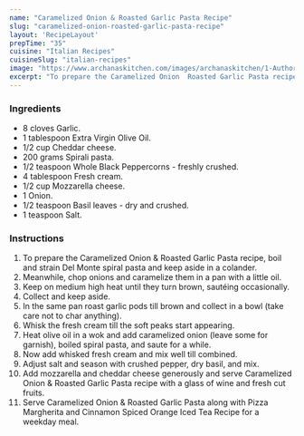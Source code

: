 ---
name: "Caramelized Onion & Roasted Garlic Pasta Recipe"
slug: "caramelized-onion-roasted-garlic-pasta-recipe"
layout: 'RecipeLayout'
prepTime: "35"
cuisine: "Italian Recipes"
cuisineSlug: "italian-recipes"
image: "https://www.archanaskitchen.com/images/archanaskitchen/1-Author/Shaheen_Ali/caramelized-onion-roasted-garlic-pasta-1.jpg"
excerpt: "To prepare the Caramelized Onion  Roasted Garlic Pasta recipe, boil and strain Del Monte spiral pasta and keep aside in a colander"
---

### Ingredients

- 8 cloves Garlic.
- 1 tablespoon Extra Virgin Olive Oil.
- 1/2 cup Cheddar cheese.
- 200 grams Spirali pasta.
- 1/2 teaspoon Whole Black Peppercorns - freshly crushed.
- 4 tablespoon Fresh cream.
- 1/2 cup Mozzarella cheese.
- 1 Onion.
- 1/2 teaspoon Basil leaves - dry and crushed.
- 1 teaspoon Salt.

### Instructions

1. To prepare the Caramelized Onion & Roasted Garlic Pasta recipe, boil and strain Del Monte spiral pasta and keep aside in a colander.
1. Meanwhile, chop onions and caramelize them in a pan with a little oil.
1. Keep on medium high heat until they turn brown, sautéing occasionally.
1. Collect and keep aside.
1. In the same pan roast garlic pods till brown and collect in a bowl (take care not to char anything).
1. Whisk the fresh cream till the soft peaks start appearing.
1. Heat olive oil in a wok and add caramelized onion (leave some for garnish), boiled spiral pasta, and saute for a while.
1. Now add whisked fresh cream and mix well till combined.
1. Adjust salt and season with crushed pepper, dry basil, and mix.
1. Add mozzarella and cheddar cheese generously and serve Caramelized Onion & Roasted Garlic Pasta recipe with a glass of wine and fresh cut fruits.
1. Serve Caramelized Onion & Roasted Garlic Pasta along with Pizza Margherita and Cinnamon Spiced Orange Iced Tea Recipe for a weekday meal.

